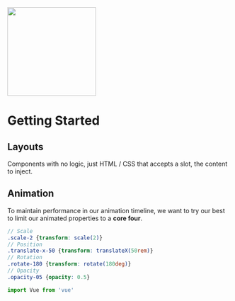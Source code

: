 
<Meta title="Introduction"  />

<img src={designSystem} height="200px" />

# Getting Started

## Layouts

Components with no logic, just HTML / CSS that accepts a slot, the content to inject.

## Animation

To maintain performance in our animation timeline, we want to try
our best to limit our animated properties to a **core four**.

```scss
// Scale
.scale-2 {transform: scale(2)}
// Position
.translate-x-50 {transform: translateX(50rem)}
// Rotation
.rotate-180 {transform: rotate(180deg)}
// Opacity
.opacity-05 {opacity: 0.5}
```

```js
import Vue from 'vue'
```